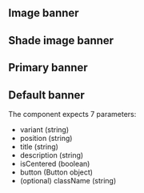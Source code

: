 

## Image banner

<Playground playgroundLink="/storybook/ec/index.html?selectedKind=HeroBanner&selectedStory=image&stories=0">
  <HeroBanner {...demoContentImage} />
</Playground>

## Shade image banner

<Playground playgroundLink="/storybook/ec/index.html?selectedKind=HeroBanner&selectedStory=image-shade&stories=0">
  <HeroBanner {...demoContentImageShade} />
</Playground>

## Primary banner

<Playground playgroundLink="/storybook/ec/index.html?selectedKind=HeroBanner&selectedStory=primary&stories=0">
  <HeroBanner {...demoContentPrimary} />
</Playground>

## Default banner

<Playground playgroundLink="/storybook/ec/index.html?selectedKind=HeroBanner&selectedStory=default&stories=0">
  <HeroBanner {...demoContentDefault} />
</Playground>

The component expects 7 parameters:

- variant (string)
- position (string)
- title (string)
- description (string)
- isCentered (boolean)
- button (Button object)
- (optional) className (string)
